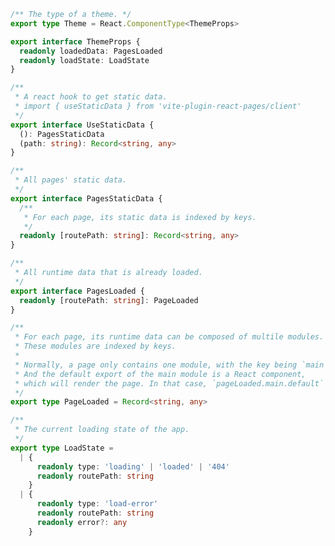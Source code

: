 ```ts
/** The type of a theme. */
export type Theme = React.ComponentType<ThemeProps>

export interface ThemeProps {
  readonly loadedData: PagesLoaded
  readonly loadState: LoadState
}

/**
 * A react hook to get static data.
 * import { useStaticData } from 'vite-plugin-react-pages/client'
 */
export interface UseStaticData {
  (): PagesStaticData
  (path: string): Record<string, any>
}

/**
 * All pages' static data.
 */
export interface PagesStaticData {
  /**
   * For each page, its static data is indexed by keys.
   */
  readonly [routePath: string]: Record<string, any>
}

/**
 * All runtime data that is already loaded.
 */
export interface PagesLoaded {
  readonly [routePath: string]: PageLoaded
}

/**
 * For each page, its runtime data can be composed of multile modules.
 * These modules are indexed by keys.
 *
 * Normally, a page only contains one module, with the key being `main`.
 * And the default export of the main module is a React component,
 * which will render the page. In that case, `pageLoaded.main.default` is the component.
 */
export type PageLoaded = Record<string, any>

/**
 * The current loading state of the app.
 */
export type LoadState =
  | {
      readonly type: 'loading' | 'loaded' | '404'
      readonly routePath: string
    }
  | {
      readonly type: 'load-error'
      readonly routePath: string
      readonly error?: any
    }
```
